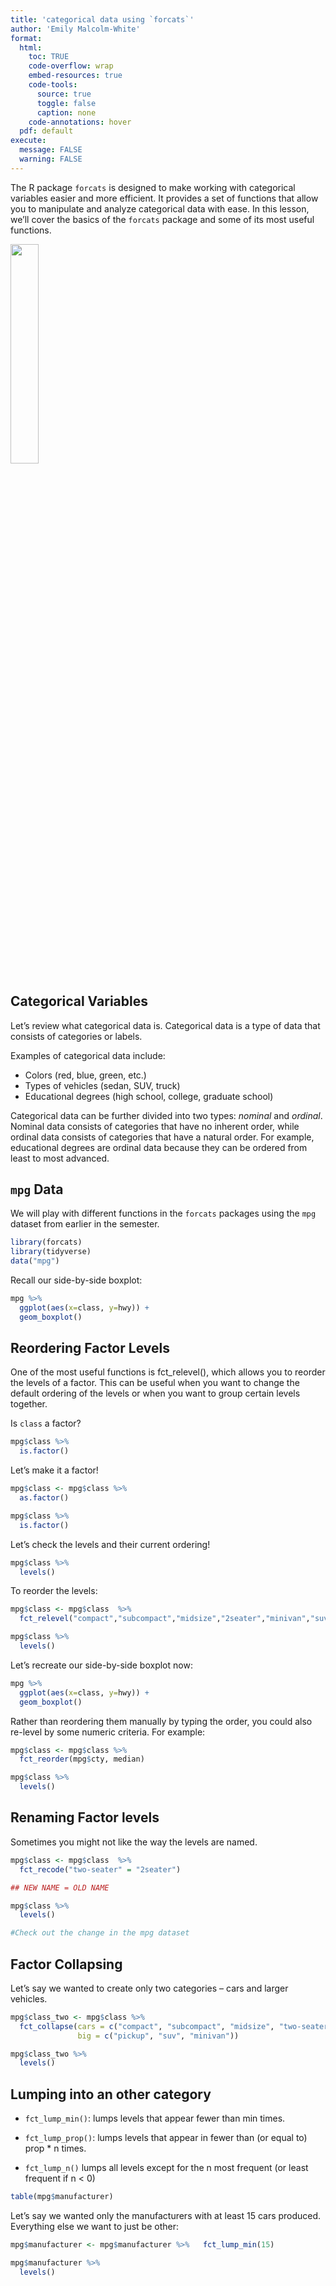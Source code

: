 ```yaml
---
title: 'categorical data using `forcats`'
author: 'Emily Malcolm-White'
format:
  html: 
    toc: TRUE
    code-overflow: wrap
    embed-resources: true
    code-tools:
      source: true
      toggle: false
      caption: none
    code-annotations: hover
  pdf: default
execute: 
  message: FALSE
  warning: FALSE
---
```




The R package `forcats` is designed to make working with categorical variables easier and more efficient. It provides a set of functions that allow you to manipulate and analyze categorical data with ease. In this lesson, we'll cover the basics of the `forcats` package and some of its most useful functions.

![](https://forcats.tidyverse.org/logo.png){width=30%}

## Categorical Variables

Let's review what categorical data is. Categorical data is a type of data that consists of categories or labels.

Examples of categorical data include:

- Colors (red, blue, green, etc.)
- Types of vehicles (sedan, SUV, truck)
- Educational degrees (high school, college, graduate school)

Categorical data can be further divided into two types: *nominal* and *ordinal*. Nominal data consists of categories that have no inherent order, while ordinal data consists of categories that have a natural order. For example, educational degrees are ordinal data because they can be ordered from least to most advanced.

## `mpg` Data

We will play with different functions in the `forcats` packages using the `mpg` dataset from earlier in the semester. 

```r
library(forcats)
library(tidyverse)
data("mpg")
```

Recall our side-by-side boxplot: 

```r
mpg %>% 
  ggplot(aes(x=class, y=hwy)) +
  geom_boxplot()
```

## Reordering Factor Levels

One of the most useful functions is fct_relevel(), which allows you to reorder the levels of a factor. This can be useful when you want to change the default ordering of the levels or when you want to group certain levels together.

Is `class` a factor?  

```r
mpg$class %>% 
  is.factor()
```

Let's make it a factor! 

```r
mpg$class <- mpg$class %>% 
  as.factor()

mpg$class %>% 
  is.factor()
```

Let's check the levels and their current ordering! 

```r
mpg$class %>% 
  levels()
```

To reorder the levels: 

```r
mpg$class <- mpg$class  %>% 
  fct_relevel("compact","subcompact","midsize","2seater","minivan","suv","pickup")

mpg$class %>% 
  levels()
```

Let's recreate our side-by-side boxplot now: 

```r
mpg %>% 
  ggplot(aes(x=class, y=hwy)) +
  geom_boxplot()
```

Rather than reordering them manually by typing the order, you could also re-level by some numeric criteria. For example: 

```r
mpg$class <- mpg$class %>% 
  fct_reorder(mpg$cty, median)

mpg$class %>% 
  levels()
```


## Renaming Factor levels

Sometimes you might not like the way the levels are named. 

```r
mpg$class <- mpg$class  %>% 
  fct_recode("two-seater" = "2seater")

## NEW NAME = OLD NAME

mpg$class %>% 
  levels()

#Check out the change in the mpg dataset
```

## Factor Collapsing

Let's say we wanted to create only two categories -- cars and larger vehicles. 

```r
mpg$class_two <- mpg$class %>% 
  fct_collapse(cars = c("compact", "subcompact", "midsize", "two-seater"),
               big = c("pickup", "suv", "minivan"))

mpg$class_two %>% 
  levels()
```


## Lumping into an other category

- `fct_lump_min()`: lumps levels that appear fewer than min times.

- `fct_lump_prop()`: lumps levels that appear in fewer than (or equal to) prop * n times.

- `fct_lump_n()` lumps all levels except for the n most frequent (or least frequent if n < 0)

```r
table(mpg$manufacturer)
```

Let's say we wanted only the manufacturers with at least 15 cars produced. Everything else we want to just be other: 

```r
mpg$manufacturer <- mpg$manufacturer %>%   fct_lump_min(15)

mpg$manufacturer %>% 
  levels()
```



